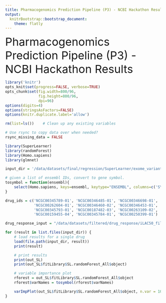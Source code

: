 ```yaml
---
title: Pharmacogenomics Prediction Pipeline (P3) - NCBI Hackathon Results
output:
  knitrBootstrap::bootstrap_document:
    theme: flatly
---
```


<div style='font-size:36px';>Pharmacogenomics Prediction Pipeline (P3) - NCBI Hackathon Results</div>

```r
library('knitr')
opts_knit$set(progress=FALSE, verbose=TRUE)
opts_chunk$set(fig.width=800/96,
               fig.height=800/96,
               dpi=96)
options(digits=4)
options(stringsAsFactors=FALSE)
options(knitr.duplicate.label='allow')

rm(list=ls())    # Clean up any existing variables

# Use rsync to copy data over when needed?
rsync_missing_data = FALSE
```

```r
library(SuperLearner)
library(randomForest)
library(Homo.sapiens)
library(glmnet)
```

```r
input_dir = '/data/datasets/final/regression/SuperLearner/exome_variants'

# given a list of ensembl IDs, convert to gene symbol.
tosymbol = function(ensembl){
    select(Homo.sapiens, keys=ensembl, keytype="ENSEMBL", columns=c('SYMBOL'))$SYMBOL
}

drug_ids = c('NCGC00345789-01', 'NCGC00346485-01', 'NCGC00346698-01',
             'NCGC00262604-01', 'NCGC00346460-02', 'NCGC00346453-01',
             'NCGC00345793-01', 'NCGC00187482-03', 'NCGC00263109-02',
             'NCGC00159455-04', 'NCGC00345784-01', 'NCGC00250399-01')

drug_response_input = "/data/datasets/filtered/drug_response/iLAC50_filtered.csv"
```

```r
for (result in list.files(input_dir)) {
    # load results for a single drug
    load(file.path(input_dir, result))
    print(result)

    # print results
    print(out_SL)
    print(out_SL$fitLibrary$SL.randomForest_All$object)

    # variable importance plot
    rforest = out_SL$fitLibrary$SL.randomForest_All$object
    rforest$varNames = tosymbol(rforest$varNames)

    varImpPlot(out_SL$fitLibrary$SL.randomForest_All$object, n.var = 10)
}


```
